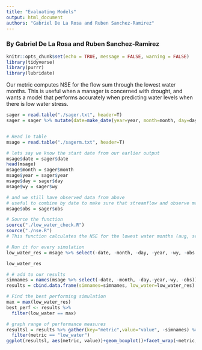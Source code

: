 ```yaml
---
title: "Evaluating Models"
output: html_document
authors: "Gabriel De La Rosa and Ruben Sanchez-Ramirez"
---
```


### By Gabriel De La Rosa and Ruben Sanchez-Ramirez

```r
knitr::opts_chunk$set(echo = TRUE, message = FALSE, warning = FALSE)
library(tidyverse)
library(purrr)
library(lubridate)
```

Our metric computes NSE for the flow sum through the lowest water months. This is useful when a manager is concerned with drought, and wants a model that performs accurately when predicting water levels when there is low water stress.

```r
sager = read.table("./sager.txt", header=T)
sager = sager %>% mutate(date=make_date(year=year, month=month, day=day))


# Read in table
msage = read.table("./sagerm.txt", header=T)

# lets say we know the start date from our earlier output
msage$date = sager$date
head(msage)
msage$month = sager$month
msage$year = sager$year
msage$day = sager$day
msage$wy = sager$wy

# and we still have observed data from above
# useful to combine by date to make sure that streamflow and observe match
msage$obs = sager$obs

# Source the function
source("./low_water_check.R")
source("./nse.R")
# This function calculates the NSE for the lowest water months (aug, sep, oct), where our managers are most interested in drought risk for the watershed. 

# Run it for every simulation
low_water_res = msage %>% select(-date, -month, -day, -year, -wy, -obs ) %>% map_dbl(~low_water_check( o=msage$obs, month=msage$month, day=msage$day, year=msage$year, wy=msage$wy, m=.x))

low_water_res

# # add to our results
simnames = names(msage %>% select(-date, -month, -day,-year,-wy, -obs))
results = cbind.data.frame(simnames=simnames, low_water=low_water_res)

# Find the best performing simulation
max = max(low_water_res)
best_perf <- results %>% 
  filter(low_water == max)

# graph range of performance measures
resultsl = results %>% gather(key="metric",value="value", -simnames) %>% 
  filter(metric == "low_water")
ggplot(resultsl, aes(metric, value))+geom_boxplot()+facet_wrap(~metric, scales="free")
```
